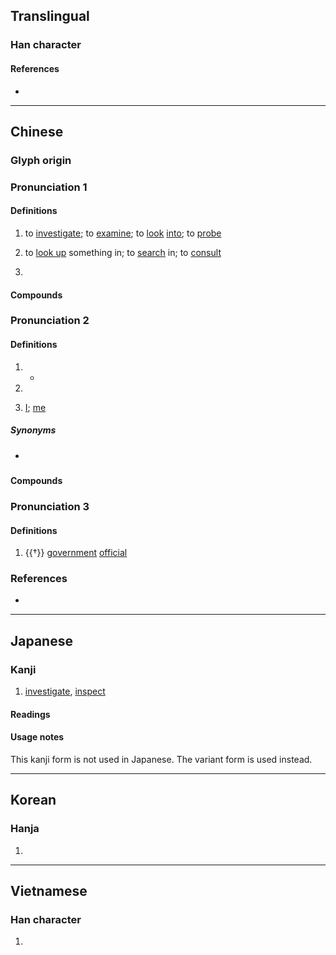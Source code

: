 {{also|査}}
{{character info}}
==Translingual==
{{stroke order|strokes=9}}

===Han character===
{{Han char|rn=75|rad=木|as=05|sn=9|four=40107|canj=DAM|ids=⿱木旦}}

====References====
* {{Han ref|kx=0520.070|dkj=14643|dj=0908.060|hdz=21181.070|uh=67E5|ud=26597|bh=AC64|bd=44132}}

----

==Chinese==
{{zh-forms|alt=査}}

===Glyph origin===
{{Han etym}}
{{Han compound|木|且|c1=s|c2=p|t1=wood|ls=psc}}

===Pronunciation 1===
{{zh-pron
|m=chá
|c=caa4
|h=pfs=chhà
|md=că
|mn=xm,zz:châ/qz,tw:chhâ/zz:chêe/qz,xm,tw:cha/zz:chee
|mn_note=Xiamen, Quanzhou, Taiwan: châ/chhâ - literary; cha - colloquial variant
Zhangzhou: chêe - vernacular; châ - literary; chee - colloquial variant
|mn-t=cê5
|w=3zo
|mc=2
|oc=2+3
|ma=y
|cat=v
}}

====Definitions====
{{zh-hanzi}}

# to [[investigate]]; to [[examine]]; to [[look]] [[into]]; to [[probe]]
#: {{zh-x|查 激素.六.項|to '''check''' the levels of the six female sex hormones}}
# to [[look up]] something in; to [[search]] in; to [[consult]]
#: {{zh-x|去 查 詞典|to go '''look in''' the dictionary; to go '''consult''' the dictionary}}
#: {{zh-x|去 查 字典|to go '''look in''' a character dictionary|C}}
# {{zh-alt-form|槎}}

====Compounds====
{{zh-der|健康檢查|徹查|市場調查|問卷調查|審查|偵查終結|嚴查|國富調查|勘查|存查|夢夢查查|切片檢查|備查|工作抽查|不查梨|待查|密查|尋查|工礦檢查|刑事調查|偵查|查核|戶口調查|查考|抽查|查票員|稽查|查問|查報|探查|查票|稽查員|查拳|查收|查看|查體|抽樣調查|查驗|檢查哨|查抄|查實|查帳|查甫|查學|查理定律|查勤|查尋|民意調查|查處|查某:cha-bó͘|查辦|產前檢查|突擊檢查|究查|查明|明查暗訪|查表|查三訪四|查德|產後檢查|查堂|社會調查|查無實據|盤查|查號臺|查對|查察|查照|戶口普查|查盤|查詢|查帳員|樣本調查|澈查|查訪|清查|查捕|查獲|波查|查戶口|查閱|查勘|檢查|查詰|查封|查究|查點|查邊|查訊|查緝|查扣|查夜|查哨|有案可查|查案|普查|查手舞腳|查證|搜查|查禁|胃鏡檢查|調查表|調查|巡查|追查|身家調查|自查|細查|訪查|體格檢查|詳查|革職查辦|調查權|線上查詢|調查員|骨查臉|考查|鑒核備查|聯席審查|複查|核查|查埔:cha-po͘|扣查}}

===Pronunciation 2===
{{zh-pron
|m=zhā
|c=zaa1,caa4
|mn=xm,qz,tw:cha/zz:chee
|mn-t=za1
|w=1tso
|mc=
|oc=1
|ma=
|cat=n,pn,pron
}}

====Definitions====
{{zh-hanzi}}

# {{zh-alt-form|楂|[[hawthorn]]}}
#* {{zh-x|^河陽 查{zhā}子、查{zhā}條||ref={{w2|zh|孟元老}} (Meng Yuanlao), {{w2|zh|s:東京夢華錄/卷二#飲食果子|飲食果子}}, in {{w2|zh|東京夢華錄}} (''{{w|Dongjing Meng Hua Lu|The Eastern Capital: A Dream of Splendor}}'')}}
# {{surname|zh}}
# {{lb|zh|dialectal}} [[I]]; [[me]]

=====Synonyms=====
* {{sense|me}} {{zh-l|咱}}

====Compounds====
{{zh-der|fold=1|查果|查梨|查裹|沒查沒利|查沙|賣查梨|蠟查}}

===Pronunciation 3===
{{zh-pron
|m=chái
|mc=1
|oc=
|cat=n
}}

====Definitions====
{{zh-hanzi}}

# {{†}} {{lb|zh|colloquial}} [[government]] [[official]]

===References===
* {{R:twedu|A01905}}

{{zh-cat|Beginning}}

----

==Japanese==

===Kanji===
{{ja-kanji|grade=uc|rs=木05}}

# [[investigate]], [[inspect]]

====Readings====
{{ja-readings
|goon=しゃ, じゃ
|kanon=さ
}}

====Usage notes====
This kanji form is not used in Japanese. The variant form {{m|ja|査}} is used instead.

----

==Korean==

===Hanja===
{{ko-hanja|사실하다|사실할|사}}

# {{rfdef|ko|sort=木05}}

----

==Vietnamese==

===Han character===
{{vi-readings|reading=tra, già|rs=木05}}

# {{rfdef|vi|sort=木05}}